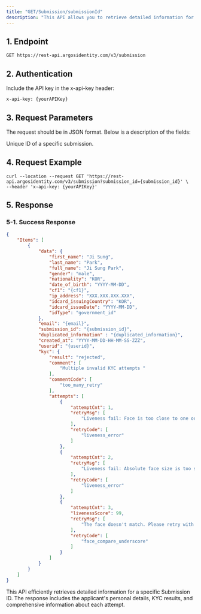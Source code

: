 ```yaml
---
title: "GET/Submission/submissionId"
description: "This API allows you to retrieve detailed information for a specific Submission ID. It includes KYC identity information, KYC results, AML results, rejection comments and codes, retry reasons and codes, and more."
---
```


## 1. Endpoint

```text GET/Submission/submissionId
GET https://rest-api.argosidentity.com/v3/submission
```

## 2. Authentication

Include the API key in the x-api-key header:

```text x-api-key
x-api-key: {yourAPIKey}
```

## 3. Request Parameters

The request should be in JSON format. Below is a description of the fields:

<ResponseField name="submission_id" type="string" required="true">
  Unique ID of a specific submission.
</ResponseField>

## 4. Request Example

```curl GET/Submission/submissionId
curl --location --request GET 'https://rest-api.argosidentity.com/v3/submission?submission_id={submission_id}' \
--header 'x-api-key: {yourAPIKey}'
```

## 5. Response

### 5-1. Success Response

```json result.json
{
    "Items": [
        {
            "data": {
                "first_name": "Ji Sung",
                "last_name": "Park",
                "full_name": "Ji Sung Park",
                "gender": "male",
                "nationality": "KOR",
                "date_of_birth": "YYYY-MM-DD",
                "cf1": "{cf1}",
                "ip_address": "XXX.XXX.XXX.XXX",
                "idcard_issuingCountry": "KOR",
                "idcard_issueDate": "YYYY-MM-DD",
                "idType": "government_id"
            },
            "email": "{email}",
            "submission_id": "{submission_id}",
            "duplicated_information" : "{duplicated_information}",
            "created_at": "YYYY-MM-DD-HH-MM-SS-ZZZ",
            "userid": "{userid}",
            "kyc": {
                "result": "rejected",
                "comment": [
                    "Multiple invalid KYC attempts "
                ],
                "commentCode": [
                    "too_many_retry"
                ],
                "attempts": [
                    {
                        "attemptCnt": 1,
                        "retryMsg": [
                            "Liveness fail: Face is too close to one or more borders. Please retry."
                        ],
                        "retryCode": [
                            "liveness_error"
                        ]
                    },
                    {
                        "attemptCnt": 2,
                        "retryMsg": [
                            "Liveness fail: Absolute face size is too small. Please retry."
                        ],
                        "retryCode": [
                            "liveness_error"
                        ]
                    },
                    {
                        "attemptCnt": 3,
                        "livenessScore": 99,
                        "retryMsg": [
                            "The face doesn't match. Please retry with another face image."
                        ],
                        "retryCode": [
                            "face_compare_underscore"
                        ]
                    }
                ]
            }
        }
    ]
}
```

This API efficiently retrieves detailed information for a specific Submission ID. The response includes the applicant's personal details, KYC results, and comprehensive information about each attempt.